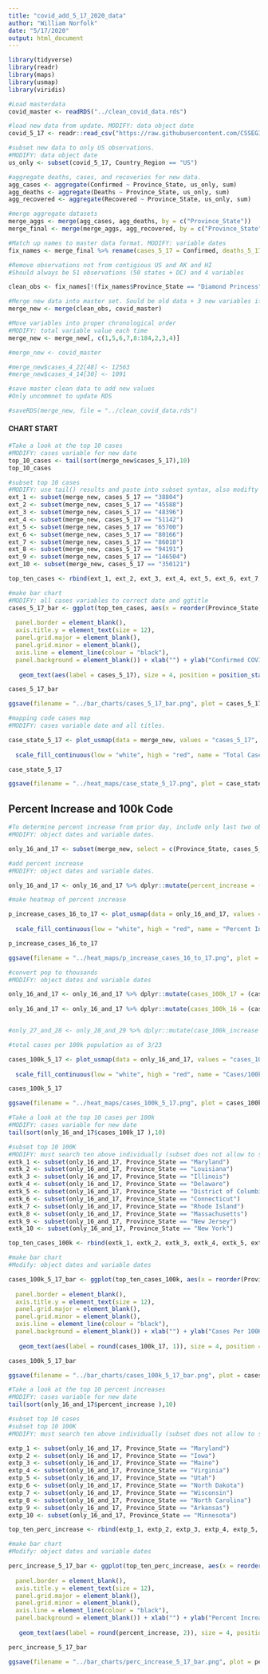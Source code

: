 ```yaml
---
title: "covid_add_5_17_2020_data"
author: "William Norfolk"
date: "5/17/2020"
output: html_document
---
```


```r
library(tidyverse)
library(readr)
library(maps)
library(usmap)
library(viridis)
```

```r
#Load masterdata
covid_master <- readRDS("../clean_covid_data.rds")
```


```r
#load new data from update. MODIFY: data object date
covid_5_17 <- readr::read_csv("https://raw.githubusercontent.com/CSSEGISandData/COVID-19/master/csse_covid_19_data/csse_covid_19_daily_reports/05-17-2020.csv")
```

```r
#subset new data to only US observations. 
#MODIFY: data object date
us_only <- subset(covid_5_17, Country_Region == "US")
```

```r
#aggregate deaths, cases, and recoveries for new data. 
agg_cases <- aggregate(Confirmed ~ Province_State, us_only, sum)
agg_deaths <- aggregate(Deaths ~ Province_State, us_only, sum)
agg_recovered <- aggregate(Recovered ~ Province_State, us_only, sum)
```

```r
#merge aggregate datasets
merge_aggs <- merge(agg_cases, agg_deaths, by = c("Province_State"))
merge_final <- merge(merge_aggs, agg_recovered, by = c("Province_State"))
```

```r
#Match up names to master data format. MODIFY: variable dates
fix_names <- merge_final %>% rename(cases_5_17 = Confirmed, deaths_5_17 = Deaths, recov_5_17 = Recovered)
```

```r
#Remove observations not from contigious US and AK and HI
#Should always be 51 observations (50 states + DC) and 4 variables

clean_obs <- fix_names[!(fix_names$Province_State == "Diamond Princess" | fix_names$Province_State == "Grand Princess" | fix_names$Province_State == "Guam" | fix_names$Province_State == "Puerto Rico" | fix_names$Province_State == "United States Virgin Islands" | fix_names$Province_State == "US" | fix_names$Province_State == "American Samoa" | fix_names$Province_State == "Northern Mariana Islands" | fix_names$Province_State == "Virgin Islands" | fix_names$Province_State == "Wuhan Evacuee" | fix_names$Province_State == "Recovered"),]
```

```r
#Merge new data into master set. Sould be old data + 3 new variables if successful
merge_new <- merge(clean_obs, covid_master)
```

```r
#Move variables into proper chronological order
#MODIFY: total variable value each time
merge_new <- merge_new[, c(1,5,6,7,8:184,2,3,4)]
```

```r
#merge_new <- covid_master
```

```r
#merge_new$cases_4_22[48] <- 12563
#merge_new$cases_4_14[30] <- 1091

```


```r
#save master clean data to add new values
#Only uncommnet to update RDS

#saveRDS(merge_new, file = "../clean_covid_data.rds")
```

#### CHART START

```r
#Take a look at the top 10 cases
#MODIFY: cases variable for new date
top_10_cases <- tail(sort(merge_new$cases_5_17),10)
top_10_cases
```

```r
#subset top 10 cases
#MODIFY: use tail() results and paste into subset syntax, also modifty cases date value
ext_1 <- subset(merge_new, cases_5_17 == "38804")
ext_2 <- subset(merge_new, cases_5_17 == "45588")
ext_3 <- subset(merge_new, cases_5_17 == "48396")
ext_4 <- subset(merge_new, cases_5_17 == "51142")
ext_5 <- subset(merge_new, cases_5_17 == "65700")
ext_6 <- subset(merge_new, cases_5_17 == "80166")
ext_7 <- subset(merge_new, cases_5_17 == "86010")
ext_8 <- subset(merge_new, cases_5_17 == "94191")
ext_9 <- subset(merge_new, cases_5_17 == "146504")
ext_10 <- subset(merge_new, cases_5_17 == "350121")

top_ten_cases <- rbind(ext_1, ext_2, ext_3, ext_4, ext_5, ext_6, ext_7, ext_8, ext_9, ext_10)
```

```r
#make bar chart
#MODIFY: all cases variables to correct date and ggtitle
cases_5_17_bar <- ggplot(top_ten_cases, aes(x = reorder(Province_State, -cases_5_17), cases_5_17)) + geom_bar(aes(fill = reorder(Province_State, -cases_5_17)),stat = "identity") + theme(axis.text.x = element_text(angle = 45, hjust = 1),
                                                                                                   legend.position = "none",                                                                        axis.text=element_text(size=12),
  panel.border = element_blank(), 
  axis.title.y = element_text(size = 12),
  panel.grid.major = element_blank(),
  panel.grid.minor = element_blank(),
  axis.line = element_line(colour = "black"),
  panel.background = element_blank()) + xlab("") + ylab("Confirmed COVID-19 Cases") + ggtitle("Top Ten Confirmed COVID-19 Cases by State 5/17/2020") +
  
   geom_text(aes(label = cases_5_17), size = 4, position = position_stack(vjust = 0.8))

cases_5_17_bar 
```

```r
ggsave(filename = "../bar_charts/cases_5_17_bar.png", plot = cases_5_17_bar)
```

```r
#mapping code cases map
#MODIFY: cases variable date and all titles.

case_state_5_17 <- plot_usmap(data = merge_new, values = "cases_5_17", color = "black") + 
  
  scale_fill_continuous(low = "white", high = "red", name = "Total Cases", label = scales::comma) + theme(legend.position = "right", plot.title = element_text(color = "black", size = 15, face = "bold"), plot.subtitle = element_text(color = "black", size = 10, face = "italic")) + labs(title = "COVID-19 Confirmed Cases by State", subtitle = "Data as of: 5/17/2020")

case_state_5_17
```

```r
ggsave(filename = "../heat_maps/case_state_5_17.png", plot = case_state_5_17)
```

## Percent Increase and 100k Code

```r
#To determine percent increase from prior day, include only last two observations
#MODIFY: object dates and variable dates.

only_16_and_17 <- subset(merge_new, select = c(Province_State, cases_5_17, cases_5_16, fips, total_pop))
```




```r
#add percent increase
#MODIFY: object dates and variable dates.

only_16_and_17 <- only_16_and_17 %>% dplyr::mutate(percent_increase = (cases_5_17 - cases_5_16) / cases_5_16 * 100)
```

```r
#make heatmap of percent increase

p_increase_cases_16_to_17 <- plot_usmap(data = only_16_and_17, values = "percent_increase", color = "black") + 
  
  scale_fill_continuous(low = "white", high = "red", name = "Percent Increase", label = scales::comma) + theme(legend.position = "right", plot.title = element_text(color = "black", size = 15, face = "bold"), plot.subtitle = element_text(color = "black", size = 10, face = "italic")) + labs(title = "Percent Increase of Confirmed COVID-19 Cases by State", subtitle = "From: 5/16/2020-5/17/2020")

p_increase_cases_16_to_17
```

```r
ggsave(filename = "../heat_maps/p_increase_cases_16_to_17.png", plot = p_increase_cases_16_to_17)
```

```r
#convert pop to thousands
#MODIFY: object dates and variable dates

only_16_and_17 <- only_16_and_17 %>% dplyr::mutate(cases_100k_17 = (cases_5_17 / total_pop) *100000)
  
only_16_and_17 <- only_16_and_17 %>% dplyr::mutate(cases_100k_16 = (cases_5_16 / total_pop) * 100000)


#only_27_and_28 <- only_28_and_29 %>% dplyr::mutate(case_100k_increase = (cases_100k_28 - cases_100k_27) / cases_100k_27 *100)

```

```r
#total cases per 100k population as of 3/23

cases_100k_5_17 <- plot_usmap(data = only_16_and_17, values = "cases_100k_17", color = "black") + 
  
  scale_fill_continuous(low = "white", high = "red", name = "Cases/100k Population", label = scales::comma) + theme(legend.position = "right", plot.title = element_text(color = "black", size = 15, face = "bold"), plot.subtitle = element_text(color = "black", size = 10, face = "italic")) + labs(title = "COVID-19 Confirmed Cases Per 100K Individuals by State", subtitle = "Data as of: 5/17/2020")

cases_100k_5_17
```

```r
ggsave(filename = "../heat_maps/cases_100k_5_17.png", plot = cases_100k_5_17)
```

```r
#Take a look at the top 10 cases per 100k
#MODIFY: cases variable for new date
tail(sort(only_16_and_17$cases_100k_17 ),10)
```


```r
#subset top 10 100K
#MODIFY: must search ten above individually (subset does not allow to select by these values for some reason...) and past the states in the code below.Also modify variable and object date names.
extk_1 <- subset(only_16_and_17, Province_State == "Maryland")
extk_2 <- subset(only_16_and_17, Province_State == "Louisiana")
extk_3 <- subset(only_16_and_17, Province_State == "Illinois")
extk_4 <- subset(only_16_and_17, Province_State == "Delaware")
extk_5 <- subset(only_16_and_17, Province_State == "District of Columbia")
extk_6 <- subset(only_16_and_17, Province_State == "Connecticut")
extk_7 <- subset(only_16_and_17, Province_State == "Rhode Island")
extk_8 <- subset(only_16_and_17, Province_State == "Massachusetts")
extk_9 <- subset(only_16_and_17, Province_State == "New Jersey")
extk_10 <- subset(only_16_and_17, Province_State == "New York")

top_ten_cases_100k <- rbind(extk_1, extk_2, extk_3, extk_4, extk_5, extk_6, extk_7, extk_8, extk_9, extk_10)
```

```r
#make bar chart
#Modify: object dates and variable dates

cases_100k_5_17_bar <- ggplot(top_ten_cases_100k, aes(x = reorder(Province_State, -cases_100k_17), cases_100k_17)) + geom_bar(aes(fill = reorder(Province_State, -cases_100k_17)), stat = "identity") + theme(axis.text.x = element_text(angle = 45, hjust = 1),
                                                                                                   legend.position = "none",                                                                        axis.text=element_text(size=12),
  panel.border = element_blank(),   
  axis.title.y = element_text(size = 12),
  panel.grid.major = element_blank(),
  panel.grid.minor = element_blank(),
  axis.line = element_line(colour = "black"),
  panel.background = element_blank()) + xlab("") + ylab("Cases Per 100K Individuals") + ggtitle("Top Ten COVID-19 Confirmed Cases Per 100K Individuals by State 5/17/2020") +
  
   geom_text(aes(label = round(cases_100k_17, 1)), size = 4, position = position_stack(vjust = 0.8))

cases_100k_5_17_bar
```

```r
ggsave(filename = "../bar_charts/cases_100k_5_17_bar.png", plot = cases_100k_5_17_bar)
```

```r
#Take a look at the top 10 percent increases
#MODIFY: cases variable for new date
tail(sort(only_16_and_17$percent_increase ),10)
```

```r
#subset top 10 cases
#subset top 10 100K
#MODIFY: must search ten above individually (subset does not allow to select by these values for some reason...) and past the states in the code below.Also modify variable and object date names.

extp_1 <- subset(only_16_and_17, Province_State == "Maryland")
extp_2 <- subset(only_16_and_17, Province_State == "Iowa")
extp_3 <- subset(only_16_and_17, Province_State == "Maine")
extp_4 <- subset(only_16_and_17, Province_State == "Virginia")
extp_5 <- subset(only_16_and_17, Province_State == "Utah")
extp_6 <- subset(only_16_and_17, Province_State == "North Dakota")
extp_7 <- subset(only_16_and_17, Province_State == "Wisconsin")
extp_8 <- subset(only_16_and_17, Province_State == "North Carolina")
extp_9 <- subset(only_16_and_17, Province_State == "Arkansas")
extp_10 <- subset(only_16_and_17, Province_State == "Minnesota")

top_ten_perc_increase <- rbind(extp_1, extp_2, extp_3, extp_4, extp_5, extp_6, extp_7, extp_8, extp_9, extp_10)
```

```r
#make bar chart
#Modify: object dates and variable dates

perc_increase_5_17_bar <- ggplot(top_ten_perc_increase, aes(x = reorder(Province_State, -percent_increase), percent_increase)) + geom_bar(aes(fill = reorder(Province_State, -percent_increase)), stat = "identity") + theme(axis.text.x = element_text(angle = 45, hjust = 1),
                                                                                                   legend.position = "none",                                                                        axis.text=element_text(size=12),
  panel.border = element_blank(),   
  axis.title.y = element_text(size = 12),
  panel.grid.major = element_blank(),
  panel.grid.minor = element_blank(),
  axis.line = element_line(colour = "black"),
  panel.background = element_blank()) + xlab("") + ylab("Percent Increase") + ggtitle("COVID-19: Top Ten Percent Increase by State from 5/16/20-5/17/20") +
  
   geom_text(aes(label = round(percent_increase, 2)), size = 4, position = position_stack(vjust = 0.8))

perc_increase_5_17_bar
```

```r
ggsave(filename = "../bar_charts/perc_increase_5_17_bar.png", plot = perc_increase_5_17_bar)
```